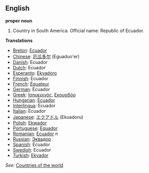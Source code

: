 ==English==

'''proper noun'''

# Country in South America. Official name: Republic of Ecuador.
'''Translations'''
*[[Breton]]: [[Ecuador]]
*[[Chinese]]: [[厄瓜多尔]] (Eguaduo'er)
*[[Danish]]: Ecuador
*[[Dutch]]: Ecuador
*[[Esperanto]]: [[Ekvadoro]]
*[[Finnish]]: Ecuador
*[[French]]: [[Équateur]]
*[[German]]: Ecuador
*[[Greek]]: [[Ισημερινός]], [[Εκουαδόρ]]
*[[Hungarian]]: [[Ecuador]]
*[[Interlingua]]: Ecuador
*[[Italian]]: Ecuador
*[[Japanese]]: [[エクアドル]] (Ekuadoru)
*[[Polish]]: [[Ekwador]]
*[[Portuguese]]: [[Equador]]
*[[Romanian]]: [[Ecuador]] ''n''
*[[Russian]]: [[Эквадор]]
*[[Spanish]]: Ecuador
*[[Swedish]]: Ecuador
*[[Turkish]]: [[Ekvador]]

''See'': [[Countries of the world]]